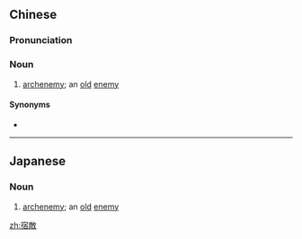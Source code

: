 {{also|宿敌}}
==Chinese==
{{zh-forms|s=宿敌}}

===Pronunciation===
{{zh-pron
|m=sùdí
|c=suk1 dik6
|cat=n
}}

===Noun===
{{zh-noun}}

# [[archenemy]]; an [[old]] [[enemy]]

====Synonyms====
* {{zh-l|大敵}}

----

==Japanese==
{{ja-kanjitab|しゅく|てき|yomi=on}}

===Noun===
{{ja-noun|しゅくてき}}

# [[archenemy]]; an [[old]] [[enemy]]

[[zh:宿敵]]